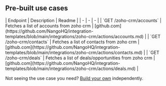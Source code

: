 
## Pre-built use cases

<AccordionGroup>


<Accordion title="Others">
| Endpoint | Description | Readme |
| - | - | - |
| `GET /zoho-crm/accounts` | Fetches a list of accounts from zoho crm | [github.com](https://github.com/NangoHQ/integration-templates/blob/main/integrations/zoho-crm/actions/accounts.md) |
| `GET /zoho-crm/contacts` | Fetches a list of contacts from zoho crm | [github.com](https://github.com/NangoHQ/integration-templates/blob/main/integrations/zoho-crm/actions/contacts.md) |
| `GET /zoho-crm/deals` | Fetches a list of deals/opportunities from zoho crm | [github.com](https://github.com/NangoHQ/integration-templates/blob/main/integrations/zoho-crm/actions/deals.md) |
</Accordion>

</AccordionGroup>

<Tip>Not seeing the use case you need? [Build your own](https://nango.dev/slack) independently.</Tip>
